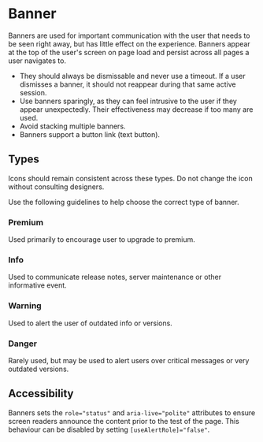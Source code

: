 

<Meta of={stories} />

# Banner

Banners are used for important communication with the user that needs to be seen right away, but has
little effect on the experience. Banners appear at the top of the user's screen on page load and
persist across all pages a user navigates to.

- They should always be dismissable and never use a timeout. If a user dismisses a banner, it should
  not reappear during that same active session.
- Use banners sparingly, as they can feel intrusive to the user if they appear unexpectedly. Their
  effectiveness may decrease if too many are used.
- Avoid stacking multiple banners.
- Banners support a button link (text button).

<Primary />

<Controls />

## Types

Icons should remain consistent across these types. Do not change the icon without consulting
designers.

Use the following guidelines to help choose the correct type of banner.

### Premium

<Story of={stories.Premium} />

Used primarily to encourage user to upgrade to premium.

### Info

<Story of={stories.Info} />

Used to communicate release notes, server maintenance or other informative event.

### Warning

<Story of={stories.Warning} />

Used to alert the user of outdated info or versions.

### Danger

<Story of={stories.Danger} />

Rarely used, but may be used to alert users over critical messages or very outdated versions.

## Accessibility

Banners sets the `role="status"` and `aria-live="polite"` attributes to ensure screen readers
announce the content prior to the test of the page. This behaviour can be disabled by setting
`[useAlertRole]="false"`.
